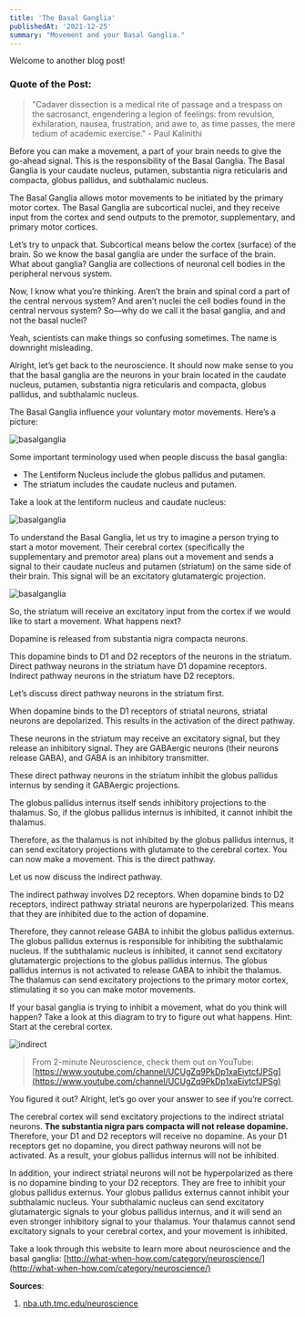```yaml
---
title: 'The Basal Ganglia'
publishedAt: '2021-12-25'
summary: "Movement and your Basal Ganglia."
---
```


Welcome to another blog post!

### Quote of the Post:
> "Cadaver dissection is a medical rite of passage and a trespass on the sacrosanct, engendering a legion of feelings: from revulsion, exhilaration, nausea, frustration, and awe to, as time passes, the mere tedium of academic exercise." - Paul Kalinithi

Before you can make a movement, a part of your brain needs to give the go-ahead signal. This is the responsibility of the Basal Ganglia. The Basal Ganglia is your caudate nucleus, putamen, substantia nigra reticularis and compacta, globus pallidus, and subthalamic nucleus.

The Basal Ganglia allows motor movements to be initiated by the primary motor cortex. The Basal Ganglia are subcortical nuclei, and they receive input from the cortex and send outputs to the premotor, supplementary, and primary motor cortices. 

Let’s try to unpack that. Subcortical means below the cortex (surface) of the brain. So we know the basal ganglia are under the surface of the brain. What about ganglia? Ganglia are collections of neuronal cell bodies in the peripheral nervous system. 

Now, I know what you’re thinking. Aren’t the brain and spinal cord a part of the central nervous system? And aren’t nuclei the cell bodies found in the central nervous system? So—why do we call it the basal ganglia, and and not the basal nuclei? 

Yeah, scientists can make things so confusing sometimes. The name is downright misleading.

Alright, let’s get back to the neuroscience. It should now make sense to you that the basal ganglia are the neurons in your brain located in the caudate nucleus, putamen, substantia nigra reticularis and compacta, globus pallidus, and subthalamic nucleus. 

The Basal Ganglia influence your voluntary motor movements. Here’s a picture:

![basalganglia](/images/basal1.png)

Some important terminology used when people discuss the basal ganglia:
- The Lentiform Nucleus include the globus pallidus and putamen. 
- The striatum includes the caudate nucleus and putamen. 

Take a look at the lentiform nucleus and caudate nucleus:


![basalganglia](/images/lent.png)

To understand the Basal Ganglia, let us try to imagine a person trying to start a motor movement. Their cerebral cortex (specifically the supplementary and premotor area) plans out a movement and sends a signal to their caudate nucleus and putamen (striatum) on the same side of their brain. This signal will be an excitatory glutamatergic projection.

![basalganglia](/images/basalconnect.jpg)

So, the striatum will receive an excitatory input from the cortex if we would like to start a movement. What happens next?

Dopamine is released from substantia nigra compacta neurons. 

This dopamine binds to D1 and D2 receptors of the neurons in the striatum. Direct pathway neurons in the striatum have D1 dopamine receptors. Indirect pathway neurons in the striatum have D2 receptors. 

Let’s discuss direct pathway neurons in the striatum first.

When dopamine binds to the D1 receptors of striatal neurons, striatal neurons are depolarized. This results in the activation of the direct pathway. 

These neurons in the striatum may receive an excitatory signal, but they release an inhibitory signal. They are GABAergic neurons (their neurons release GABA), and GABA is an inhibitory transmitter.

These direct pathway neurons in the striatum inhibit the globus pallidus internus by sending it GABAergic projections. 

The globus pallidus internus itself sends inhibitory projections to the thalamus. So, if the globus pallidus internus is inhibited, it cannot inhibit the thalamus. 

Therefore, as the thalamus is not inhibited by the globus pallidus internus, it can send excitatory projections with glutamate to the cerebral cortex. You can now make a movement. This is the direct pathway.

Let us now discuss the indirect pathway. 

The indirect pathway involves D2 receptors. When dopamine binds to D2 receptors, indirect pathway striatal neurons are hyperpolarized. This means that they are inhibited due to the action of dopamine. 

Therefore, they cannot release GABA to inhibit the globus pallidus externus. The globus pallidus externus is responsible for inhibiting the subthalamic nucleus. If the subthalamic nucleus is inhibited, it cannot send excitatory glutamatergic projections to the globus pallidus internus. The globus pallidus internus is not activated to release GABA to inhibit the thalamus. The thalamus can send excitatory projections to the primary motor cortex, stimulating it so you can make motor movements.

If your basal ganglia is trying to inhibit a movement, what do you think will happen? Take a look at this diagram to try to figure out what happens. Hint: Start at the cerebral cortex.

![indirect](/images/indirect.jpg)
> From 2-minute Neuroscience, check them out on YouTube: [https://www.youtube.com/channel/UCUgZq9PkDp1xaEivtcfJPSg](https://www.youtube.com/channel/UCUgZq9PkDp1xaEivtcfJPSg)

You figured it out? Alright, let’s go over your answer to see if you’re correct.

The cerebral cortex will send excitatory projections to the indirect striatal neurons. **The substantia nigra pars compacta will not release dopamine.** Therefore, your D1 and D2 receptors will receive no dopamine. As your D1 receptors get no dopamine, you direct pathway neurons will not be activated. As a result, your globus pallidus internus will not be inhibited. 

In addition, your indirect striatal neurons will not be hyperpolarized as there is no dopamine binding to your D2 receptors. They are free to inhibit your globus pallidus externus. Your globus pallidus externus cannot inhibit your subthalamic nucleus. Your subthalamic nucleus can send excitatory glutamatergic signals to your globus pallidus internus, and it will send an even stronger inhibitory signal to your thalamus. Your thalamus cannot send excitatory signals to your cerebral cortex, and your movement is inhibited.

Take a look through this website to learn more about neuroscience and the basal ganglia: [http://what-when-how.com/category/neuroscience/](http://what-when-how.com/category/neuroscience/)

**Sources**:
1. [nba.uth.tmc.edu/neuroscience](https://nba.uth.tmc.edu/neuroscience/m/s3/chapter04.html )
